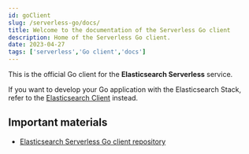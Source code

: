 ```yaml
---
id: goClient
slug: /serverless-go/docs/
title: Welcome to the documentation of the Serverless Go client
description: Home of the Serverless Go client.
date: 2023-04-27
tags: ['serverless','Go client','docs']
---
```


This is the official Go client for the **Elasticsearch Serverless** service. 

If you want to develop your Go application with the Elasticsearch Stack, refer 
to the [Elasticsearch Client](https://github.com/elastic/elasticsearch-go) 
instead. 

## Important materials

* [Elasticsearch Serverless Go client repository](https://github.com/elastic/elasticsearch-serverless-go)